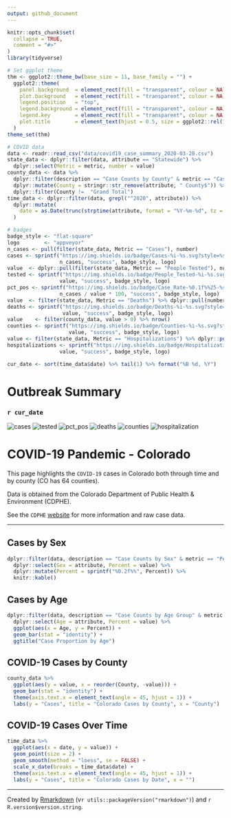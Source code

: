 ```yaml
---
output: github_document
---
```


<!-- README.md is generated from README.Rmd. Please edit that file -->

```r
knitr::opts_chunk$set(
  collapse = TRUE,
  comment = "#>"
)
library(tidyverse)

# Set ggplot theme
thm <- ggplot2::theme_bw(base_size = 11, base_family = "") +
  ggplot2::theme(
    panel.background  = element_rect(fill = "transparent", colour = NA),
    plot.background   = element_rect(fill = "transparent", colour = NA),
    legend.position   = "top",
    legend.background = element_rect(fill = "transparent", colour = NA),
    legend.key        = element_rect(fill = "transparent", colour = NA),
    plot.title        = element_text(hjust = 0.5, size = ggplot2::rel(1.5))
  )
theme_set(thm)

# COVID data
data <- readr::read_csv("data/covid19_case_summary_2020-03-28.csv")
state_data <- dplyr::filter(data, attribute == "Statewide") %>% 
  dplyr::select(Metric = metric, number = value)
county_data <- data %>%
  dplyr::filter(description == "Case Counts by County" & metric == "Cases") %>%
  dplyr::mutate(County = stringr::str_remove(attribute, " County$")) %>%
  dplyr::filter(County !=  "Grand Total")
time_data <- dplyr::filter(data, grepl("^2020", attribute)) %>%
  dplyr::mutate(
    date = as.Date(trunc(strptime(attribute, format = "%Y-%m-%d", tz = "MST"), "day"))
  )

# badges
badge_style <- "flat-square"
logo        <- "appveyor"
n_cases <- pull(filter(state_data, Metric == "Cases"), number)
cases <- sprintf("https://img.shields.io/badge/Cases-%i-%s.svg?style=%s&logo=%s",
                 n_cases, "success", badge_style, logo)
value  <- dplyr::pull(filter(state_data, Metric == "People Tested"), number)
tested <- sprintf("https://img.shields.io/badge/People_Tested-%i-%s.svg?style=%s&logo=%s",
                 value, "success", badge_style, logo)
pct_pos <- sprintf("https://img.shields.io/badge/Case_Rate-%0.1f%%25-%s.svg?style=%s&logo=%s",
                 n_cases / value * 100, "success", badge_style, logo)
value  <- filter(state_data, Metric == "Deaths") %>% dplyr::pull(number)
deaths <- sprintf("https://img.shields.io/badge/Deaths-%i-%s.svg?style=%s&logo=%s",
                  value, "success", badge_style, logo)
value    <- filter(county_data, value > 0) %>% nrow()
counties <- sprintf("https://img.shields.io/badge/Counties-%i-%s.svg?style=%s&logo=%s", 
                    value, "success", badge_style, logo)
value <- filter(state_data, Metric == "Hospitalizations") %>% dplyr::pull(number)
hospitalizations <- sprintf("https://img.shields.io/badge/Hospitalizations-%i-%s.svg?style=%s&logo=%s",
                 value, "success", badge_style, logo)

cur_date <- sort(time_data$date) %>% tail(1) %>% format("%B %d, %Y")
```


# Outbreak Summary 
### `r cur_date`

![cases](`r cases`)
![tested](`r tested`)
![pct_pos](`r pct_pos`)
![deaths](`r deaths`)
![counties](`r counties`)
![hospitalization](`r hospitalizations`)


# COVID-19 Pandemic - Colorado

This page highlights the `COVID-19` cases in Colorado both 
through time and by county (CO has 64 counties).

Data is obtained from the Colorado Department of Public Health & Environment 
(CDPHE).

See the `CDPHE` [website](https://covid19.colorado.gov/case-data) for more 
information and raw case data.

----------

## Cases by Sex
```r
dplyr::filter(data, description == "Case Counts by Sex" & metric == "Percent") %>% 
  dplyr::select(Sex = attribute, Percent = value) %>%  
  dplyr::mutate(Percent = sprintf("%0.2f%%", Percent)) %>% 
  knitr::kable()
```

## Cases by Age
```r
dplyr::filter(data, description == "Case Counts by Age Group" & metric == "Percent") %>% 
  dplyr::select(Age = attribute, Percent = value) %>%
  ggplot(aes(x = Age, y = Percent)) +
  geom_bar(stat = "identity") +
  ggtitle("Case Proportion by Age")
```

## COVID-19 Cases by County
```r
county_data %>%
  ggplot(aes(y = value, x = reorder(County, -value))) +
  geom_bar(stat = "identity") +
  theme(axis.text.x = element_text(angle = 45, hjust = 1)) +
  labs(y = "Cases", title = "Colorado Cases by County", x = "County")
```

## COVID-19 Cases Over Time
```r
time_data %>%
  ggplot(aes(x = date, y = value)) +
  geom_point(size = 2) +
  geom_smooth(method = "loess", se = FALSE) +
  scale_x_date(breaks = time_data$date) +
  theme(axis.text.x = element_text(angle = 45, hjust = 1)) +
  labs(y = "Cases", title = "Colorado Cases by Date", x = "")
```

-------------

Created by [Rmarkdown](https://github.com/rstudio/rmarkdown)
(v`r utils::packageVersion("rmarkdown")`) and `r R.version$version.string`.
